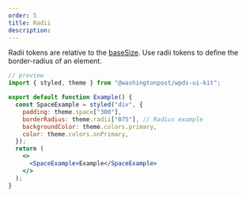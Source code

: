 ```yaml
---
order: 5
title: Radii
description:
---
```


Radii tokens are relative to the [baseSize](/foundations/base).
Use radii tokens to define the border-radius of an element.

```jsx
// preview
import { styled, theme } from "@washingtonpost/wpds-ui-kit";

export default function Example() {
  const SpaceExample = styled("div", {
    padding: theme.space["300"],
    borderRadius: theme.radii["075"], // Radius example
    backgroundColor: theme.colors.primary,
    color: theme.colors.onPrimary,
  });
  return (
    <>
      <SpaceExample>Example</SpaceExample>
    </>
  );
}
```

<Table
  headers={["Name", "Value", "Description"]}
  useTokenData={true}
  data={"radii"}
/>
